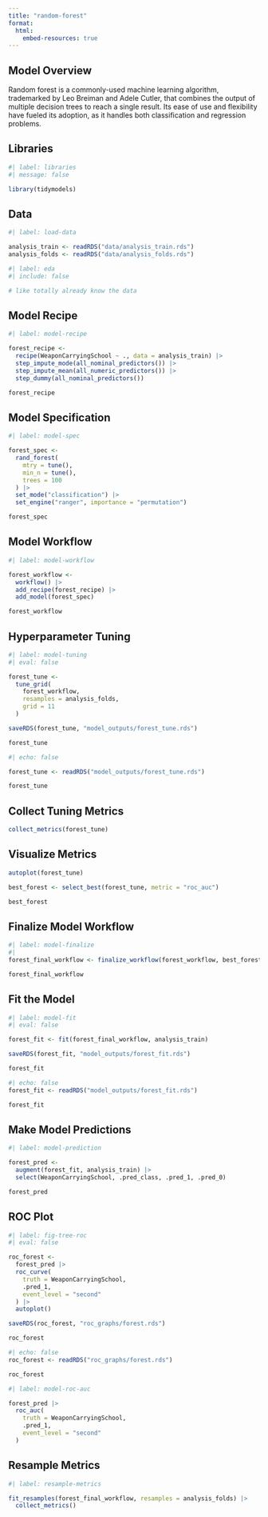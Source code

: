 ```yaml
---
title: "random-forest"
format: 
  html: 
    embed-resources: true
---
```


## Model Overview

Random forest is a commonly-used machine learning algorithm, trademarked by Leo Breiman and Adele Cutler, that combines the output of multiple decision trees to reach a single result. Its ease of use and flexibility have fueled its adoption, as it handles both classification and regression problems.

## Libraries
```r
#| label: libraries
#| message: false

library(tidymodels)
```

## Data
```r
#| label: load-data

analysis_train <- readRDS("data/analysis_train.rds")
analysis_folds <- readRDS("data/analysis_folds.rds")
```

```r
#| label: eda
#| include: false

# like totally already know the data
```

## Model Recipe
```r
#| label: model-recipe

forest_recipe <-
  recipe(WeaponCarryingSchool ~ ., data = analysis_train) |> 
  step_impute_mode(all_nominal_predictors()) |> 
  step_impute_mean(all_numeric_predictors()) |> 
  step_dummy(all_nominal_predictors())

forest_recipe
```

## Model Specification
```r
#| label: model-spec

forest_spec <- 
  rand_forest(
    mtry = tune(),
    min_n = tune(),
    trees = 100
  ) |> 
  set_mode("classification") |> 
  set_engine("ranger", importance = "permutation")

forest_spec
```

## Model Workflow
```r
#| label: model-workflow

forest_workflow <-
  workflow() |> 
  add_recipe(forest_recipe) |> 
  add_model(forest_spec)

forest_workflow
```

## Hyperparameter Tuning
```r
#| label: model-tuning
#| eval: false

forest_tune <-
  tune_grid(
    forest_workflow,
    resamples = analysis_folds,
    grid = 11
  )

saveRDS(forest_tune, "model_outputs/forest_tune.rds")

forest_tune
```

```r
#| echo: false

forest_tune <- readRDS("model_outputs/forest_tune.rds")

forest_tune
```

## Collect Tuning Metrics

```r
collect_metrics(forest_tune)
```

## Visualize Metrics

```r
autoplot(forest_tune)
```

```r
best_forest <- select_best(forest_tune, metric = "roc_auc")

best_forest
```

## Finalize Model Workflow
```r
#| label: model-finalize
#| 
forest_final_workflow <- finalize_workflow(forest_workflow, best_forest)

forest_final_workflow
```

## Fit the Model
```r
#| label: model-fit
#| eval: false

forest_fit <- fit(forest_final_workflow, analysis_train)

saveRDS(forest_fit, "model_outputs/forest_fit.rds")

forest_fit
```

```r
#| echo: false
forest_fit <- readRDS("model_outputs/forest_fit.rds")

forest_fit
```

## Make Model Predictions
```r
#| label: model-prediction

forest_pred <- 
  augment(forest_fit, analysis_train) |> 
  select(WeaponCarryingSchool, .pred_class, .pred_1, .pred_0)

forest_pred
```

## ROC Plot
```r
#| label: fig-tree-roc
#| eval: false

roc_forest <- 
  forest_pred |> 
  roc_curve(
    truth = WeaponCarryingSchool,
    .pred_1,
    event_level = "second"
  ) |> 
  autoplot()

saveRDS(roc_forest, "roc_graphs/forest.rds")

roc_forest
```

```r
#| echo: false
roc_forest <- readRDS("roc_graphs/forest.rds")

roc_forest
```

```r
#| label: model-roc-auc

forest_pred |> 
  roc_auc(
    truth = WeaponCarryingSchool,
    .pred_1,
    event_level = "second"
  )
```

## Resample Metrics
```r
#| label: resample-metrics

fit_resamples(forest_final_workflow, resamples = analysis_folds) |> 
  collect_metrics()
```

